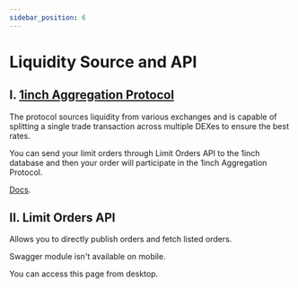 ```yaml
---
sidebar_position: 6
---
```


# Liquidity Source and API

## I. [**1inch Aggregation Protocol**](https://1inch.io/aggregation-protocol/)
The protocol sources liquidity from various exchanges and is capable of splitting a single trade transaction across multiple DEXes to ensure the best rates.

You can send your limit orders through Limit Orders API to the 1inch database and then your order will participate in the 1inch Aggregation Protocol.

[Docs](/docs/aggregation-protocol/introduction).


## II. Limit Orders API

Allows you to directly publish orders and fetch listed orders.


<Tabs>
    <TabItem value="ethereum" label="Ethereum" default>
        <SwaggerDoc url="https://limit-orders.1inch.io/swagger/ethereum-json" />
    </TabItem>
    <TabItem value="BSC" label="Binance Smart Chain">
        <SwaggerDoc url="https://limit-orders.1inch.io/swagger/binance-json" />
    </TabItem>
    <TabItem value="polygon" label="Polygon">
        <SwaggerDoc url="https://limit-orders.1inch.io/swagger/polygon-json" />
    </TabItem>
    <TabItem value="optimism" label="Optimism">
        <SwaggerDoc url="https://limit-orders.1inch.io/swagger/optimism-json" />
    </TabItem>
    <TabItem value="arbitrum" label="Arbitrum">
        <SwaggerDoc url="https://limit-orders.1inch.io/swagger/arbitrum-json" />
    </TabItem>
    <TabItem value="fantom" label="Fantom">
        <SwaggerDoc url="https://limit-orders.1inch.io/swagger/fantom-json" />
    </TabItem>
    <TabItem value="gnosis-chain" label="Gnosis chain">
        <SwaggerDoc url="https://limit-orders.1inch.io/swagger/gnosis-json" />
    </TabItem>
    <TabItem value="avalanche" label="Avalanche">
        <SwaggerDoc url="https://limit-orders.1inch.io/swagger/avalanche-json" />
    </TabItem>
    <TabItem value="Klaytn" label="Klaytn">
        <SwaggerDoc url="https://limit-orders.1inch.io/swagger/klaytn-json" />
    </TabItem>
    <TabItem value="aurora" label="Aurora">
        <SwaggerDoc url="Https://limit-orders.1inch.io/swagger/aurora-json" />
    </TabItem>
    <TabItem value="zksync" label="ZkSync">
            <SwaggerDoc url="Https://limit-orders.1inch.io/swagger/zksync-json" />
    </TabItem>
    <TabItem value="zksync" label="ZkSync-era">
            <SwaggerDoc url="Https://limit-orders.1inch.io/swagger/era-json" />
    </TabItem>
    <TabItem value="base" label="Base">
            <SwaggerDoc url="Https://limit-orders.1inch.io/swagger/base-json" />
    </TabItem>
</Tabs>


<div class="warning-swagger">
    <p>Swagger module isn't available on mobile.</p>
    <p>You can access this page from desktop.</p>
</div>
